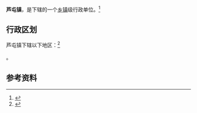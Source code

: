 {{中国乡级行政区|21/08/04/101/000}}

'''芦屯镇'''，是{{PRC admin/fullname|21/08/04/101/000|3}}下辖的一个[[乡镇|乡镇]]级行政单位。<ref>{{PRC admin/ref sgc|{{PRC admin/parent|21/08/04/101/000}}}}</ref>

== 行政区划 ==

芦屯镇下辖以下地区：<ref>{{PRC admin/ref sgc|21/08/04/101/000}}</ref>

{{PRC admin/children|21/08/04/101/000}}。

== 参考资料 ==

{{reflist}}

{{行政区划小作品}}
{{PRC admin/navcat|21/08/04/101/000}}